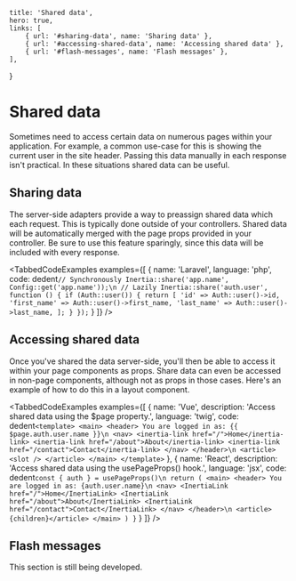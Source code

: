 
    title: 'Shared data',
    hero: true,
    links: [
        { url: '#sharing-data', name: 'Sharing data' },
        { url: '#accessing-shared-data', name: 'Accessing shared data' },
        { url: '#flash-messages', name: 'Flash messages' },
    ],
}

# Shared data

Sometimes need to access certain data on numerous pages within your application. For example, a common use-case for this is showing the current user in the site header. Passing this data manually in each response isn't practical. In these situations shared data can be useful.

## Sharing data

The server-side adapters provide a way to preassign shared data which each request. This is typically done outside of your controllers. Shared data will be automatically merged with the page props provided in your controller. <span className="bg-orange-200 px-1">Be sure to use this feature sparingly, since this data will be included with every response.</span>

<TabbedCodeExamples
  examples={[
    {
      name: 'Laravel',
      language: 'php',
      code: dedent`
        // Synchronously
        Inertia::share('app.name', Config::get('app.name'));\n
        // Lazily
        Inertia::share('auth.user', function () {
            if (Auth::user()) {
                return [
                    'id' => Auth::user()->id,
                    'first_name' => Auth::user()->first_name,
                    'last_name' => Auth::user()->last_name,
                ];
            }
        });
      `
    }
  ]}
/>

## Accessing shared data

Once you've shared the data server-side, you'll then be able to access it within your page components as props. Share data can even be accessed in non-page components, although not as props in those cases. Here's an example of how to do this in a layout component.

<TabbedCodeExamples
  examples={[
    {
      name: 'Vue',
      description: 'Access shared data using the $page property.',
      language: 'twig',
      code: dedent`
        <template>
          <main>
            <header>
              You are logged in as: {{ $page.auth.user.name }}\n
              <nav>
                <inertia-link href="/">Home</inertia-link>
                <inertia-link href="/about">About</inertia-link>
                <inertia-link href="/contact">Contact</inertia-link>
              </nav>
            </header>\n
            <article>
              <slot />
            </article>
          </main>
        </template>
      `
    },
    {
      name: 'React',
      description: 'Access shared data using the usePageProps() hook.',
      language: 'jsx',
      code: dedent`
          const { auth } = usePageProps()\n
          return (
            <main>
              <header>
                You are logged in as: {auth.user.name}\n
                <nav>
                  <InertiaLink href="/">Home</InertiaLink>
                  <InertiaLink href="/about">About</InertiaLink>
                  <InertiaLink href="/contact">Contact</InertiaLink>
                </nav>
              </header>\n
              <article>{children}</article>
            </main>
          )
        }
      `
    }
  ]}
/>

## Flash messages

<div className="my-8 px-8 py-3 text-orange-900 text-base font-medium bg-orange-200 rounded-r border-l-4 border-orange-400">This section is still being developed.</div>
